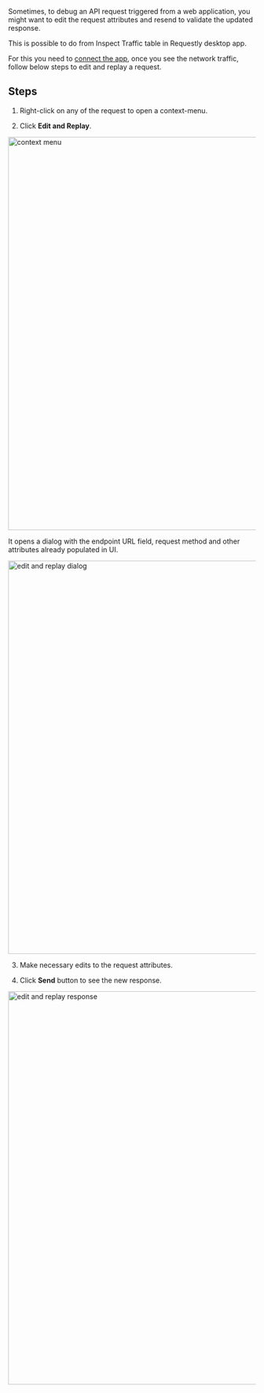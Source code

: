 Sometimes, to debug an API request triggered from a web application, you might want to edit the request attributes and resend to validate the updated response.

This is possible to do from Inspect Traffic table in Requestly desktop app.

For this you need to [connect the app](./inspect-traffic#how-to-use), once you see the network traffic, follow below steps to
edit and replay a request.

## Steps

1. Right-click on any of the request to open a context-menu.

2. Click **Edit and Replay**.

<img src="/img/docs/desktop/edit-and-replay-request/context-menu.png" alt="context menu" width="800" />

It opens a dialog with the endpoint URL field, request method and other attributes already populated in UI.

<img src="/img/docs/desktop/edit-and-replay-request/edit-and-replay-dialog.png" alt="edit and replay dialog" width="800" />

3. Make necessary edits to the request attributes. 

4. Click **Send** button to see the new response.

<img src="/img/docs/desktop/edit-and-replay-request/edit-and-replay-response.png" alt="edit and replay response" width="800" />

